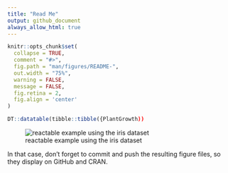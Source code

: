 ```yaml
---
title: "Read Me"
output: github_document
always_allow_html: true
---
```


<!-- README.md is generated from README.Rmd. Please edit that file -->

```r
knitr::opts_chunk$set(
  collapse = TRUE,
  comment = "#>",
  fig.path = "man/figures/README-",
  out.width = "75%",
  warning = FALSE,
  message = FALSE,
  fig.retina = 2,
  fig.align = 'center'
)
```


```r
DT::datatable(tibble::tibble({PlantGrowth))
```

<!-- pkgdown:example -->
![reactable example using the iris dataset](man/figures/README-data-1.png)

In that case, don't forget to commit and push the resulting figure files, so they display on GitHub and CRAN.
